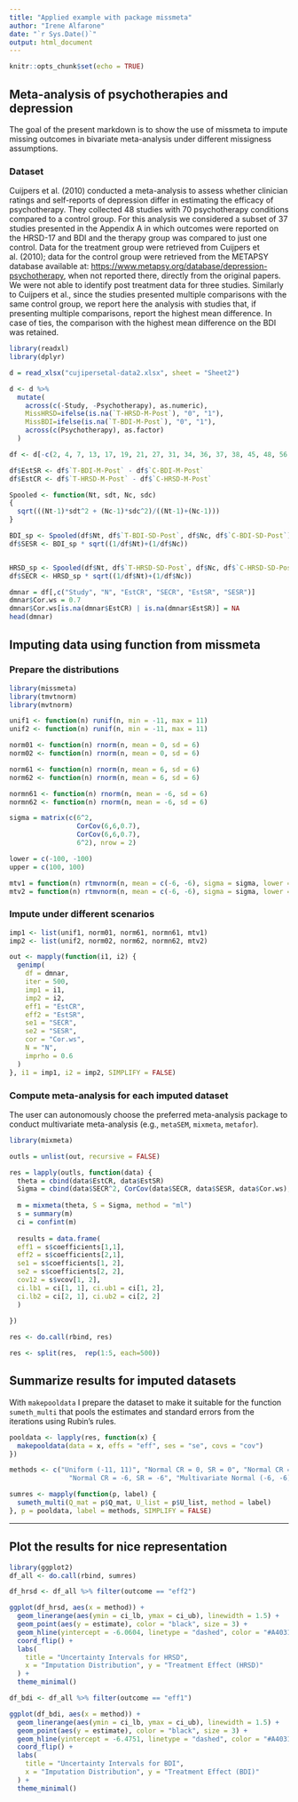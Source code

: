 ```yaml
---
title: "Applied example with package missmeta"
author: "Irene Alfarone"
date: "`r Sys.Date()`"
output: html_document
---
```


```r
knitr::opts_chunk$set(echo = TRUE)
```

## Meta-analysis of psychotherapies and depression

The goal of the present markdown is to show the use of missmeta to impute missing outcomes in bivariate meta-analysis under different missigness assumptions.

### Dataset

Cuijpers et al. (2010) conducted a meta-analysis to assess whether clinician ratings and self-reports of depression differ in estimating the efficacy of psychotherapy. They collected 48 studies with 70 psychotherapy conditions compared to a control group. For this analysis we considered a subset of 37 studies presented in the Appendix A in which outcomes were reported on the HRSD-17 and BDI and the therapy group was compared to just one control. Data for the treatment group were retrieved from Cuijpers et al. (2010); data for the control group were retrieved from the METAPSY database available at: <https://www.metapsy.org/database/depression-psychotherapy>, when not reported there, directly from the original papers. We were not able to identify post treatment data for three studies. Similarly to Cuijpers et al., since the studies presented multiple comparisons with the same control group, we report here the analysis with studies that, if presenting multiple comparisons, report the highest mean difference. In case of ties, the comparison with the highest mean difference on the BDI was retained.

```r
library(readxl)
library(dplyr)

d = read_xlsx("cujipersetal-data2.xlsx", sheet = "Sheet2")

d <- d %>%
  mutate(
    across(c(-Study, -Psychotherapy), as.numeric),
    MissHRSD=ifelse(is.na(`T-HRSD-M-Post`), "0", "1"),
    MissBDI=ifelse(is.na(`T-BDI-M-Post`), "0", "1"),
    across(c(Psychotherapy), as.factor)
  )

df <- d[-c(2, 4, 7, 13, 17, 19, 21, 27, 31, 34, 36, 37, 38, 45, 48, 56, 58, 59),]

df$EstSR <- df$`T-BDI-M-Post` - df$`C-BDI-M-Post`
df$EstCR <- df$`T-HRSD-M-Post` - df$`C-HRSD-M-Post`

Spooled <- function(Nt, sdt, Nc, sdc)
{
  sqrt(((Nt-1)*sdt^2 + (Nc-1)*sdc^2)/((Nt-1)+(Nc-1)))
}

BDI_sp <- Spooled(df$Nt, df$`T-BDI-SD-Post`, df$Nc, df$`C-BDI-SD-Post`)
df$SESR <- BDI_sp * sqrt((1/df$Nt)+(1/df$Nc))


HRSD_sp <- Spooled(df$Nt, df$`T-HRSD-SD-Post`, df$Nc, df$`C-HRSD-SD-Post`)
df$SECR <- HRSD_sp * sqrt((1/df$Nt)+(1/df$Nc))

dmnar = df[,c("Study", "N", "EstCR", "SECR", "EstSR", "SESR")]
dmnar$Cor.ws = 0.7
dmnar$Cor.ws[is.na(dmnar$EstCR) | is.na(dmnar$EstSR)] = NA
head(dmnar)
```

## Imputing data using function from missmeta

### Prepare the distributions

```r
library(missmeta)
library(tmvtnorm)
library(mvtnorm)

unif1 <- function(n) runif(n, min = -11, max = 11)
unif2 <- function(n) runif(n, min = -11, max = 11)

norm01 <- function(n) rnorm(n, mean = 0, sd = 6)
norm02 <- function(n) rnorm(n, mean = 0, sd = 6)

norm61 <- function(n) rnorm(n, mean = 6, sd = 6)
norm62 <- function(n) rnorm(n, mean = 6, sd = 6)

normn61 <- function(n) rnorm(n, mean = -6, sd = 6)
normn62 <- function(n) rnorm(n, mean = -6, sd = 6)

sigma = matrix(c(6^2,
                 CorCov(6,6,0.7), 
                 CorCov(6,6,0.7), 
                 6^2), nrow = 2)

lower = c(-100, -100)
upper = c(100, 100)

mtv1 = function(n) rtmvnorm(n, mean = c(-6, -6), sigma = sigma, lower = lower, upper = upper)[,1]
mtv2 = function(n) rtmvnorm(n, mean = c(-6, -6), sigma = sigma, lower = lower, upper = upper)[,2]

```

### Impute under different scenarios

```r
imp1 <- list(unif1, norm01, norm61, normn61, mtv1)
imp2 <- list(unif2, norm02, norm62, normn62, mtv2)

out <- mapply(function(i1, i2) {
  genimp(
    df = dmnar,
    iter = 500,
    imp1 = i1,
    imp2 = i2,
    eff1 = "EstCR",
    eff2 = "EstSR",
    se1 = "SECR",
    se2 = "SESR",
    cor = "Cor.ws",
    N = "N",
    imprho = 0.6
  )
}, i1 = imp1, i2 = imp2, SIMPLIFY = FALSE)

```

### Compute meta-analysis for each imputed dataset

The user can autonomously choose the preferred meta-analysis package to conduct multivariate meta-analysis (e.g., `metaSEM`, `mixmeta`, `metafor`).

```r
library(mixmeta)

outls = unlist(out, recursive = FALSE)

res = lapply(outls, function(data) {
  theta = cbind(data$EstCR, data$EstSR)
  Sigma = cbind(data$SECR^2, CorCov(data$SECR, data$SESR, data$Cor.ws), data$SESR^2)
  
  m = mixmeta(theta, S = Sigma, method = "ml")
  s = summary(m)
  ci = confint(m)
  
  results = data.frame(
  eff1 = s$coefficients[1,1],
  eff2 = s$coefficients[2,1],
  se1 = s$coefficients[1, 2],
  se2 = s$coefficients[2, 2],
  cov12 = s$vcov[1, 2],
  ci.lb1 = ci[1, 1], ci.ub1 = ci[1, 2],
  ci.lb2 = ci[2, 1], ci.ub2 = ci[2, 2]
  )
  
})

res <- do.call(rbind, res)

res <- split(res,  rep(1:5, each=500))
```

## Summarize results for imputed datasets

With `makepooldata` I prepare the dataset to make it suitable for the function
`sumeth_multi` that pools the estimates and standard errors from the iterations 
using Rubin's rules.

```r

pooldata <- lapply(res, function(x) {
  makepooldata(data = x, effs = "eff", ses = "se", covs = "cov")
})

methods <- c("Uniform (-11, 11)", "Normal CR = 0, SR = 0", "Normal CR = 6, SR = 6",
               "Normal CR = -6, SR = -6", "Multivariate Normal (-6, -6)")

sumres <- mapply(function(p, label) {
  sumeth_multi(Q_mat = p$Q_mat, U_list = p$U_list, method = label)
}, p = pooldata, label = methods, SIMPLIFY = FALSE)

```


---
## Plot the results for nice representation

```r
library(ggplot2)
df_all <- do.call(rbind, sumres)

df_hrsd <- df_all %>% filter(outcome == "eff2")

ggplot(df_hrsd, aes(x = method)) +
  geom_linerange(aes(ymin = ci_lb, ymax = ci_ub), linewidth = 1.5) +
  geom_point(aes(y = estimate), color = "black", size = 3) +
  geom_hline(yintercept = -6.0604, linetype = "dashed", color = "#A4031F") +
  coord_flip() +
  labs(
    title = "Uncertainty Intervals for HRSD",
    x = "Imputation Distribution", y = "Treatment Effect (HRSD)"
  ) +
  theme_minimal()

df_bdi <- df_all %>% filter(outcome == "eff1")

ggplot(df_bdi, aes(x = method)) +
  geom_linerange(aes(ymin = ci_lb, ymax = ci_ub), linewidth = 1.5) +
  geom_point(aes(y = estimate), color = "black", size = 3) +
  geom_hline(yintercept = -6.4751, linetype = "dashed", color = "#A4031F") +
  coord_flip() +
  labs(
    title = "Uncertainty Intervals for BDI",
    x = "Imputation Distribution", y = "Treatment Effect (BDI)"
  ) +
  theme_minimal()

```

